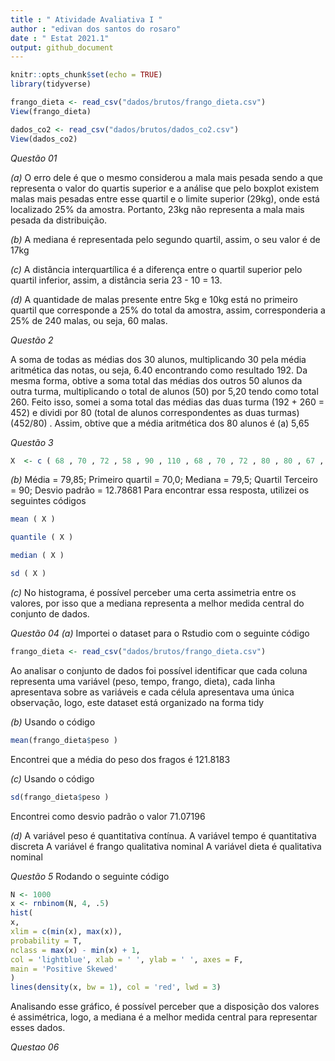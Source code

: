 ```yaml
---
title : " Atividade Avaliativa I "
author : "edivan dos santos do rosaro"
date : " Estat 2021.1"
output: github_document
---
```


```r
knitr::opts_chunk$set(echo = TRUE)
library(tidyverse)

frango_dieta <- read_csv("dados/brutos/frango_dieta.csv")
View(frango_dieta)

dados_co2 <- read_csv("dados/brutos/dados_co2.csv")
View(dados_co2)

```

*Questão 01*

*(a)* O erro dele é que o mesmo considerou a mala mais pesada sendo a que representa o valor do quartis superior e a análise que pelo boxplot existem malas mais pesadas entre esse quartil e o limite superior (29kg), onde está localizado 25% da amostra. Portanto, 23kg não representa a mala mais pesada da distribuição.

*(b)* A mediana é representada pelo segundo quartil, assim, o seu valor é de 17kg

*(c)* A distância interquartílica é a diferença entre o quartil superior pelo quartil inferior, assim, a distância seria 23 - 10 = 13.

*(d)* A quantidade de malas presente entre 5kg e 10kg está no primeiro quartil que corresponde a 25% do total da amostra, assim, corresponderia a 25% de 240 malas, ou seja, 60 malas.

*Questão 2*

A soma de todas as médias dos 30 alunos, multiplicando 30 pela média aritmética das notas, ou seja, 6.40 encontrando como resultado 192. Da mesma forma, obtive a soma total das médias dos outros 50 alunos da outra turma, multiplicando o total de alunos (50) por 5,20 tendo como total 260. Feito isso, somei a soma total das médias das duas turma (192 + 260 = 452) e dividi por 80 (total de alunos correspondentes as duas turmas) (452/80) . Assim, obtive que a média aritmética dos 80 alunos é (a) 5,65

*Questão 3* 

```r
X  <- c ( 68 , 70 , 72 , 58 , 90 , 110 , 68 , 70 , 72 , 80 , 80 , 67 , 90 , 94 , 100 , 80 , 75 , 79 , 84 , 90 )
```

*(b)*  Média = 79,85;
Primeiro quartil = 70,0;
Mediana = 79,5;
Quartil Terceiro = 90;
Desvio padrão = 12.78681
Para encontrar essa resposta, utilizei os seguintes códigos

```r
mean ( X )

quantile ( X )

median ( X )

sd ( X )
```

*(c)*  No histograma, é possível perceber uma certa assimetria entre os valores, por isso que a mediana representa a melhor medida central do conjunto de dados.

*Questão 04* 
*(a)* Importei o dataset para o Rstudio com o seguinte código

```r
frango_dieta <- read_csv("dados/brutos/frango_dieta.csv") 

```


Ao analisar o conjunto de dados foi possível identificar que cada coluna representa uma variável (peso, tempo, frango, dieta), cada linha apresentava sobre as variáveis e cada célula apresentava uma única observação, logo, este dataset está organizado na forma tidy

*(b)* Usando o código


```r
mean(frango_dieta$peso )
```

Encontrei que a média do peso dos fragos é 121.8183

*(c)* Usando o código

```r
sd(frango_dieta$peso )

```

Encontrei como desvio padrão o valor 71.07196

*(d)* A variável peso é quantitativa contínua.
A variável tempo é quantitativa discreta
A variável é frango qualitativa nominal
A variável dieta é qualitativa nominal

*Questão 5* Rodando o seguinte código

```r
N <- 1000
x <- rnbinom(N, 4, .5)
hist(
x,
xlim = c(min(x), max(x)),
probability = T,
nclass = max(x) - min(x) + 1,
col = 'lightblue', xlab = ' ', ylab = ' ', axes = F,
main = 'Positive Skewed'
)
lines(density(x, bw = 1), col = 'red', lwd = 3)

```

Analisando esse gráfico, é possível perceber que a disposição dos valores é assimétrica, logo, a mediana é a melhor medida central para representar esses dados.

*Questao 06* 



